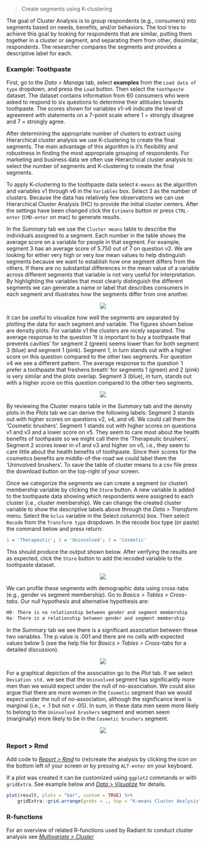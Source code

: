 > Create segments using K-clustering

The goal of Cluster Analysis is to group respondents (e.g., consumers) into segments based on needs, benefits, and/or behaviors. The tool tries to achieve this goal by looking for respondents that are similar, putting them together in a cluster or segment, and separating them from other, dissimilar, respondents. The researcher compares the segments and provides a descriptive label for each.

### Example: Toothpaste

First, go to the _Data > Manage_ tab, select **examples** from the `Load data of type` dropdown, and press the `Load` button. Then select the `toothpaste` dataset. The dataset contains information from 60 consumers who were asked to respond to six questions to determine their attitudes towards toothpaste. The scores shown for variables v1-v6 indicate the level of agreement with statements on a 7-point scale where 1 = strongly disagree and 7 = strongly agree.

After determining the appropriate number of clusters to extract using Hierarchical cluster analysis we use K-clustering to create the final segments. The main advantage of this algorithm is it's flexibility and robustness in finding the most appropriate grouping of respondents. For marketing and business data we often use Hierarchical cluster analysis to select the number of segments and K-clustering to create the final segments.

To apply K-clustering to the toothpaste data select `K-means` as the algorithm and variables v1 through v6 in the `Variables` box. Select 3 as the number of clusters. Because the data has relatively few observations we can use Hierarchical Cluster Analysis (HC) to provide the initial cluster centers. After the settings have been changed click the `Estimate` button or press `CTRL-enter` (`CMD-enter` on mac) to generate results.

In the _Summary_ tab we use the `Cluster means` table to describe the individuals assigned to a segment. Each number in the table shows the average score on a variable for people in that segment. For example, segment 3 has an average score of 5.750 out of 7 on question v2. We are looking for either very high or very low mean values to help distinguish segments because we want to establish how one segment differs from the others. If there are no substantial differences in the mean value of a variable across different segments that variable is not very useful for interpretation. By highlighting the variables that most clearly distinguish the different segments we can generate a name or label that describes consumers in each segment and illustrates how the segments differ from one another.

<p align="center"><img src="https://radiant-rstats.github.io/docs/multivariate/figures_multivariate//kclus_summary.png"></p>

It can be useful to visualize how well the segments are separated by plotting the data for each segment and variable. The figures shown below are density plots. For variable v1 the clusters are nicely separated. The average response to the question 'It is important to buy a toothpaste that prevents cavities' for segment 2 (green) seems lower than for both segment 3 (blue) and segment 1 (pink). Segment 1, in turn stands out with a higher score on this question compared to the other two segments. For question v4 we see a different pattern. The average response to the question 'I prefer a toothpaste that freshens breath' for segments 1 (green) and 2 (pink) is very similar and the plots overlap. Segment 3 (blue), in turn, stands out with a higher score on this question compared to the other two segments.

<p align="center"><img src="https://radiant-rstats.github.io/docs/multivariate/figures_multivariate//kclus_plot.png"></p>

By reviewing the Cluster means table in the _Summary_ tab and the density plots in the _Plots_ tab we can derive the following labels: Segment 3 stands out with higher scores on questions v2, v4, and v6. We could call them the 'Cosmetic brushers'. Segment 1 stands out with higher scores on questions v1 and v3 and a lower score on v5. They seem to care most about the health benefits of toothpaste so we might call them the 'Therapeutic brushers'. Segment 2 scores lower in v1 and v3 and higher on v5, i.e., they seem to care little about the health benefits of toothpaste. Since their scores for the cosmetics benefits are middle-of-the-road we could label them the 'Uninvolved brushers'. To save the table of cluster means to a csv file press the download button on the top-right of your screen.

Once we categorize the segments we can create a segment (or cluster) membership variable by clicking the `Store` button. A new variable is added to the toothpaste data showing which respondents were assigned to each cluster (i.e., cluster membership). We can change the created cluster variable to show the descriptive labels above through the _Data > Transform_ menu. Select the `kclus` variable in the Select column(s) box. Then select `Recode` from the `Transform type` dropdown. In the recode box type (or paste) the command below and press return:

```r
1 = 'Therapeutic'; 2 = 'Uninvolved'; 3 = 'Cosmetic'
```

This should produce the output shown below. After verifying the results are as expected, click the `Store` button to add the recoded variable to the toothpaste dataset.

<p align="center"><img src="https://radiant-rstats.github.io/docs/multivariate/figures_multivariate//kclus_transform_recode.png"></p>

We can profile these segments with demographic data using cross-tabs (e.g., gender vs segment membership). Go to _Basics > Tables > Cross-tabs_. Our null hypothesis and alternative hypothesis are:

```r
H0: There is no relationship between gender and segment membership
Ha: There is a relationship between gender and segment membership
```

In the _Summary_ tab we see there is a significant association between these two variables. The p.value is .001 and there are no cells with expected values below 5 (see the help file for _Basics > Tables > Cross-tabs_ for a detailed discussion).

<p align="center"><img src="https://radiant-rstats.github.io/docs/multivariate/figures_multivariate//kclus_cross_tabs_summary.png"></p>

For a graphical depiction of the association go to the _Plot_ tab. If we select `Deviation std.` we see that the `Uninvolved` segment has significantly more men than we would expect under the null of no-association. We could also argue that there are more women in the `Cosmetic` segment than we would expect under the null of no-association, although the significance level is marginal (i.e., < .1 but not < .05). In sum, in these data men seem more likely to belong to the `Uninvolved brushers` segment and women seem (marginally) more likely to be in the `Cosmetic brushers` segment.

<p align="center"><img src="https://radiant-rstats.github.io/docs/multivariate/figures_multivariate//kclus_cross_tabs_plot.png"></p>

### Report > Rmd

Add code to <a href="https://radiant-rstats.github.io/docs/data/report_rmd.html" target="_blank">_Report > Rmd_</a> to (re)create the analysis by clicking the <i title="report results" class="fa fa-edit"></i> icon on the bottom left of your screen or by pressing `ALT-enter` on your keyboard. 

If a plot was created it can be customized using `ggplot2` commands or with `gridExtra`. See example below and <a href="https://radiant-rstats.github.io/docs/data/visualize.html" target="_blank">_Data > Visualize_</a> for details.

```r
plot(result, plots = "bar", custom = TRUE) %>%
	gridExtra::grid.arrange(grobs = ., top = "K-means Cluster Analysis", ncol = 2)
```

### R-functions

For an overview of related R-functions used by Radiant to conduct cluster analysis see <a href = "https://radiant-rstats.github.io/radiant.multivariate/reference/index.html#section-multivariate-cluster" target="_blank">_Multivariate > Cluster_</a>
